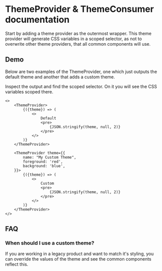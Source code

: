 # ThemeProvider & ThemeConsumer documentation

Start by adding a theme provider as the outermost wrapper. This theme provider will generate CSS variables in a scoped selector, as not to overwrite other theme providers, that all common components will use. 

## Demo

Below are two examples of the ThemeProvider, one which just outputs the default theme and another that adds a custom theme. 

Inspect the output and find the scoped selector. On it you will see the CSS variables scoped there.

```tsx
<>
    <ThemeProvider>
        {({theme}) => (
            <>
                Default
                <pre>
                    {JSON.stringify(theme, null, 2)}
                </pre>
            </>
        )}
    </ThemeProvider>

    <ThemeProvider theme={{
        name: "My Custom Theme",
        foreground: 'red',
        background: 'blue',
    }}>
        {({theme}) => (
            <>
                Custom
                <pre>
                    {JSON.stringify(theme, null, 2)}
                </pre>
            </>
        )}
    </ThemeProvider>
</>
```

## FAQ

### When should I use a custom theme?

If you are working in a legacy product and want to match it's styling, you can override the values of the theme and see the common components reflect this.
